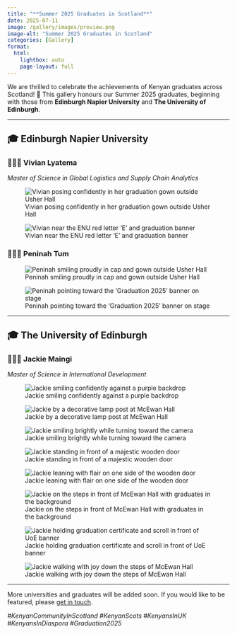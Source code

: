 ```yaml
---
title: "**Summer 2025 Graduates in Scotland**"
date: 2025-07-11
image: /gallery/images/preview.png
image-alt: "Summer 2025 Graduates in Scotland"
categories: [Gallery]
format:
  html:
    lightbox: auto
    page-layout: full
---
```


We are thrilled to celebrate the achievements of Kenyan graduates across Scotland! 🎉 This gallery honours our Summer 2025 graduates, beginning with those from **Edinburgh Napier University** and **The University of Edinburgh**.

---

## 🎓 Edinburgh Napier University

### 👩🏾‍🎓 Vivian Lyatema  
*Master of Science in Global Logistics and Supply Chain Analytics*

::: {layout-ncol=2}

![Vivian posing confidently in her graduation gown outside Usher Hall](/gallery/images/vivian-lyatema-1.jpeg){group="vivian" description="Vivian celebrates her MSc graduation at Edinburgh Napier University with confidence and style."}

![Vivian near the ENU red letter 'E' and graduation banner](/gallery/images/vivian-lyatema-2.jpeg){group="vivian" description="Vivian marks the occasion next to the vibrant 'E' at the graduation venue."}

:::

### 👩🏾‍🎓 Peninah Tum

::: {layout-ncol=2}

![Peninah smiling proudly in cap and gown outside Usher Hall](/gallery/images/peninah-tum-1.jpg){group="peninah" description="Peninah Tum radiates pride and accomplishment after her graduation ceremony."}

![Peninah pointing toward the 'Graduation 2025' banner on stage](/gallery/images/peninah-tum-2.jpg){group="peninah" description="Peninah celebrates her milestone moment inside the graduation hall under the 'Graduation 2025' sign."}

:::

---

## 🎓 The University of Edinburgh

### 👩🏾‍🎓 Jackie Maingi
*Master of Science in International Development*

::: {layout-ncol=2}

![Jackie smiling confidently against a purple backdrop](/gallery/images/jackie-maingi-1.jpeg){group="jackie" description="Jackie shines in her graduation gown, radiating joy against a vibrant purple background."}

![Jackie by a decorative lamp post at McEwan Hall](/gallery/images/jackie-maingi-2.jpeg){group="jackie" description="Posing gracefully by an ornate lamp post, Jackie celebrates her milestone in style."}

![Jackie smiling brightly while turning toward the camera](/gallery/images/jackie-maingi-3.jpeg){group="jackie" description="A beaming Jackie glances back with pride outside McEwan Hall."}

![Jackie standing in front of a majestic wooden door](/gallery/images/jackie-maingi-4.jpeg){group="jackie" description="Jackie stands tall before the grand doors, ready for the next chapter."}

![Jackie leaning with flair on one side of the wooden door](/gallery/images/jackie-maingi-5.jpeg){group="jackie" description="Stylish and confident, Jackie strikes a celebratory pose."}

![Jackie on the steps in front of McEwan Hall with graduates in the background](/gallery/images/jackie-maingi-6.jpeg){group="jackie" description="Amid the buzz of graduation, Jackie takes center stage."}

![Jackie holding graduation certificate and scroll in front of UoE banner](/gallery/images/jackie-maingi-7.jpeg){group="jackie" description="Victory pose! Jackie celebrates in front of The University of Edinburgh Class of 2025 banner."}

![Jackie walking with joy down the steps of McEwan Hall](/gallery/images/jackie-maingi-8.jpeg){group="jackie" description="With a joyful step, Jackie completes her walk as a graduate of the Class of 2025."}

:::

---

More universities and graduates will be added soon. If you would like to be featured, please [get in touch](/contact.qmd).

*#KenyanCommunityInScotland #KenyanScots #KenyansInUK #KenyansInDiaspora #Graduation2025*
